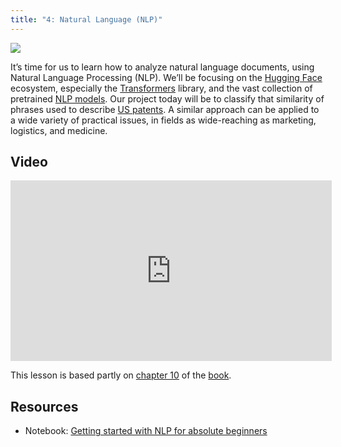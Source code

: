 ```yaml
---
title: "4: Natural Language (NLP)"
---
```


::: {layout="[30,70]"}

![](images/cute_bunny.png)

It's time for us to learn how to analyze natural language documents, using Natural Language Processing (NLP). We'll be focusing on the [Hugging Face](https://huggingface.co/) ecosystem, especially the [Transformers](https://huggingface.co/docs/transformers/index) library, and the vast collection of pretrained [NLP models](https://huggingface.co/models). Our project today will be to classify that similarity of phrases used to describe [US patents](https://www.kaggle.com/competitions/us-patent-phrase-to-phrase-matching). A similar approach can be applied to a wide variety of practical issues, in fields as wide-reaching as marketing, logistics, and medicine.

:::

## Video

<iframe width="514" height="289" src="https://www.youtube-nocookie.com/embed/toUgBQv1BT8?modestbranding=1" title="fast.ai lesson 4" frameborder="0" allow="accelerometer; clipboard-write; encrypted-media; gyroscope; picture-in-picture" allowfullscreen></iframe>

This lesson is based partly on [chapter 10](https://github.com/fastai/fastbook/blob/master/10_nlp.ipynb) of the [book](https://www.amazon.com/Deep-Learning-Coders-fastai-PyTorch/dp/1492045527).

## Resources

- Notebook: [Getting started with NLP for absolute beginners](https://www.kaggle.com/code/jhoward/getting-started-with-nlp-for-absolute-beginners)

